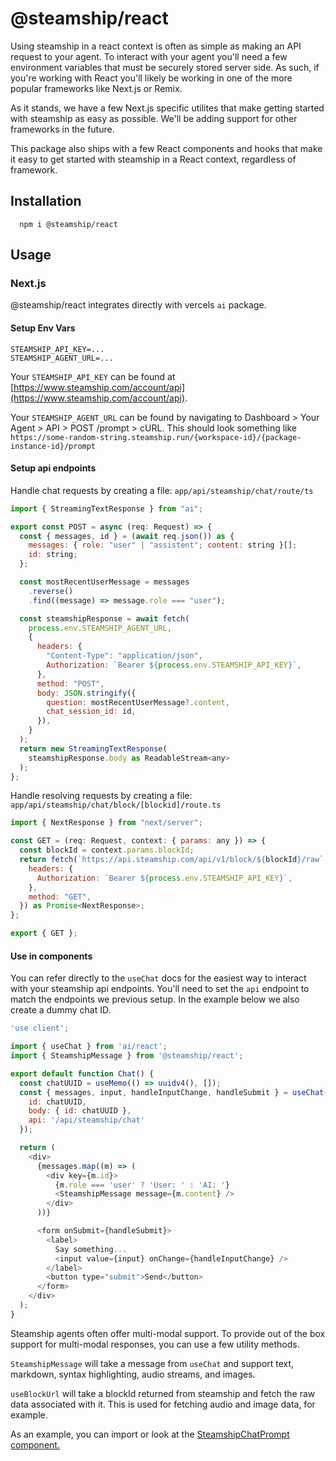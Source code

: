 # @steamship/react

Using steamship in a react context is often as simple as making an API request to your agent. To interact with your agent you'll need a few environment variables that must be securely stored server side. As such, if you're working with React you'll likely be working in one of the more popular frameworks like Next.js or Remix.

As it stands, we have a few Next.js specific utilites that make getting started with steamship as easy as possible. We'll be adding support for other frameworks in the future.

This package also ships with a few React components and hooks that make it easy to get started with steamship in a React context, regardless of framework.

## Installation

```
  npm i @steamship/react
```

## Usage

### Next.js

@steamship/react integrates directly with vercels `ai` package.

#### Setup Env Vars

```
STEAMSHIP_API_KEY=...
STEAMSHIP_AGENT_URL=...
```

Your `STEAMSHIP_API_KEY` can be found at [https://www.steamship.com/account/api](https://www.steamship.com/account/api).

Your `STEAMSHIP_AGENT_URL` can be found by navigating to Dashboard > Your Agent > API > POST /prompt > cURL. This should look something like `https://some-random-string.steamship.run/{workspace-id}/{package-instance-id}/prompt`

#### Setup api endpoints

Handle chat requests by creating a file: `app/api/steamship/chat/route/ts`

```javascript
import { StreamingTextResponse } from "ai";

export const POST = async (req: Request) => {
  const { messages, id } = (await req.json()) as {
    messages: { role: "user" | "assistent"; content: string }[];
    id: string;
  };

  const mostRecentUserMessage = messages
    .reverse()
    .find((message) => message.role === "user");

  const steamshipResponse = await fetch(
    process.env.STEAMSHIP_AGENT_URL,
    {
      headers: {
        "Content-Type": "application/json",
        Authorization: `Bearer ${process.env.STEAMSHIP_API_KEY}`,
      },
      method: "POST",
      body: JSON.stringify({
        question: mostRecentUserMessage?.content,
        chat_session_id: id,
      }),
    }
  );
  return new StreamingTextResponse(
    steamshipResponse.body as ReadableStream<any>
  );
};
```

Handle resolving requests by creating a file: `app/api/steamship/chat/block/[blockid]/route.ts`

```javascript
import { NextResponse } from "next/server";

const GET = (req: Request, context: { params: any }) => {
  const blockId = context.params.blockId;
  return fetch(`https://api.steamship.com/api/v1/block/${blockId}/raw`, {
    headers: {
      Authorization: `Bearer ${process.env.STEAMSHIP_API_KEY}`,
    },
    method: "GET",
  }) as Promise<NextResponse>;
};

export { GET };

```

#### Use in components

You can refer directly to the `useChat` docs for the easiest way to interact with your steamship api endpoints. You'll need to set the `api` endpoint to match the endpoints we previous setup. In the example below we also create a dummy chat ID.

```javascript
'use client';

import { useChat } from 'ai/react';
import { SteamshipMessage } from '@steamship/react';

export default function Chat() {
  const chatUUID = useMemo(() => uuidv4(), []);
  const { messages, input, handleInputChange, handleSubmit } = useChat({
    id: chatUUID,
    body: { id: chatUUID },
    api: '/api/steamship/chat'
  });

  return (
    <div>
      {messages.map((m) => (
        <div key={m.id}>
          {m.role === 'user' ? 'User: ' : 'AI: '}
          <SteamshipMessage message={m.content} />
        </div>
      ))}

      <form onSubmit={handleSubmit}>
        <label>
          Say something...
          <input value={input} onChange={handleInputChange} />
        </label>
        <button type="submit">Send</button>
      </form>
    </div>
  );
}
```

Steamship agents often offer multi-modal support. To provide out of the box support for multi-modal responses, you can use a few utility methods.

`SteamshipMessage` will take a message from `useChat` and support text, markdown, syntax highlighting, audio streams, and images.

`useBlockUrl` will take a blockId returned from steamship and fetch the raw data associated with it. This is used for fetching audio and image data, for example.

As an example, you can import or look at the [SteamshipChatPrompt component.](https://github.com/steamship-core/steamship-frontend/blob/main/packages/react-components/src/next/components/steamship-chat-prompt.tsx)
